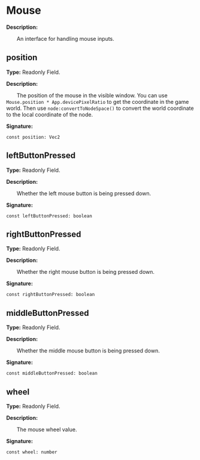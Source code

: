 
# Mouse

**Description:**

&emsp;&emsp;An interface for handling mouse inputs.

## position

**Type:** Readonly Field.

**Description:**

&emsp;&emsp;The position of the mouse in the visible window.
You can use `Mouse.position * App.devicePixelRatio` to get the coordinate in the game world.
Then use `node:convertToNodeSpace()` to convert the world coordinate to the local coordinate of the node.

**Signature:**
```tl
const position: Vec2
```

## leftButtonPressed

**Type:** Readonly Field.

**Description:**

&emsp;&emsp;Whether the left mouse button is being pressed down.

**Signature:**
```tl
const leftButtonPressed: boolean
```

## rightButtonPressed

**Type:** Readonly Field.

**Description:**

&emsp;&emsp;Whether the right mouse button is being pressed down.

**Signature:**
```tl
const rightButtonPressed: boolean
```

## middleButtonPressed

**Type:** Readonly Field.

**Description:**

&emsp;&emsp;Whether the middle mouse button is being pressed down.

**Signature:**
```tl
const middleButtonPressed: boolean
```

## wheel

**Type:** Readonly Field.

**Description:**

&emsp;&emsp;The mouse wheel value.

**Signature:**
```tl
const wheel: number
```